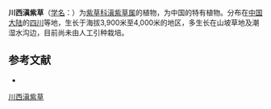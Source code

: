 {{Speciesbox
| name = 川西滇紫草
| status = 
| status_system = 
| image =
| genus = Onosma
| species = mertensioides
| authority = I. M. Johnst.
}}

'''川西滇紫草'''（[[学名|学名]]：{{lang|la|''Onosma mertensioides''}}）为[[紫草科|紫草科]][[滇紫草属|滇紫草属]]的植物，为中国的特有植物。分布在[[中国大陆|中国大陆]]的[[四川|四川]]等地，生长于海拔3,900米至4,000米的地区，多生长在山坡草地及潮湿水沟边，目前尚未由人工引种栽培。

== 参考文献 ==
<div class="references-small">
* {{cite web| url =http://www.bioinfo.cn/db05/KmzwSpecies.php?action=view&id=1727| title =川西滇紫草| work =《中国高等植物数据库全库》| publisher =中国科学院微生物研究所| author =昆明植物研究所| accessdate =2009-02-22| deadurl =yes| archiveurl =https://web.archive.org/web/20160305060231/http://www.bioinfo.cn/db05/KmzwSpecies.php?action=view&id=1727| archivedate =2016-03-05}}
</div>
{{Taxonbar|from=Q11055875}}

[[Category:滇紫草属|川西滇紫草]]


{{植物小作品}}